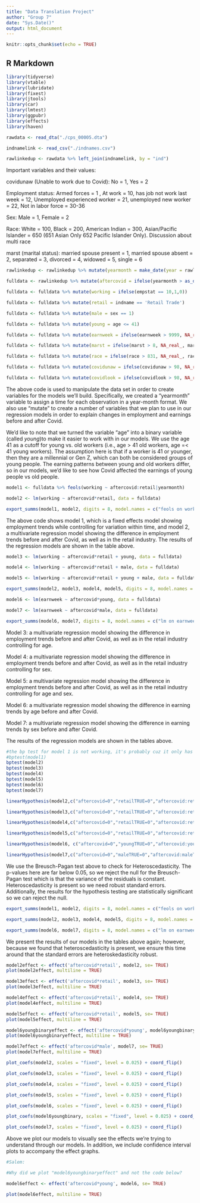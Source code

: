 ```yaml
---
title: "Data Translation Project"
author: "Group 7"
date: "Sys.Date()"
output: html_document
---
```


```r
knitr::opts_chunk$set(echo = TRUE)
```

## R Markdown

```r
library(tidyverse)
library(vtable)
library(lubridate)
library(fixest)
library(jtools)
library(car)
library(lmtest)
library(ggpubr)
library(effects)
library(haven)
```


```r
rawdata <- read_dta("./cps_00005.dta")

indnamelink <- read_csv("./indnames.csv")

rawlinkedup <- rawdata %>% left_join(indnamelink, by = "ind")
```


Important variables and their values: 

covidunaw (Unable to work due to Covid): No = 1, Yes = 2

Employment status: Armed forces = 1 , At work = 10, has job not work last week = 12, Unemployed experienced worker = 21, unemployed new worker = 22, Not in labor force = 30-36 

Sex: Male = 1, Female = 2

Race: White = 100, Black = 200, American Indian = 300, Asian/Pacific Islander = 650 (651 Asian Only 652 Pacific Islander Only). Discussion about multi race

marst (marital status): married spouse present = 1, married spouse absent = 2, separated = 3, divorced = 4, widowed = 5, single = 6


```r
rawlinkedup <- rawlinkedup %>% mutate(yearmonth = make_date(year = rawlinkedup$year, month = rawlinkedup$month))

fulldata <- rawlinkedup %>% mutate(aftercovid = ifelse(yearmonth > as_date("2020-03-01"),1,0))

fulldata <- fulldata %>% mutate(working = ifelse(empstat == 10,1,0))

fulldata <- fulldata %>% mutate(retail = indname == 'Retail Trade')

fulldata <- fulldata %>% mutate(male = sex == 1)

fulldata <- fulldata %>% mutate(young = age <= 41)

fulldata <- fulldata %>% mutate(earnweek = ifelse(earnweek > 9999, NA_real_, earnweek))

fulldata <- fulldata %>% mutate(marst = ifelse(marst > 8, NA_real_, marst))

fulldata <- fulldata %>% mutate(race = ifelse(race > 831, NA_real_, race))

fulldata <- fulldata %>% mutate(covidunaw = ifelse(covidunaw > 98, NA_real_, covidunaw))

fulldata <- fulldata %>% mutate(covidlook = ifelse(covidlook > 98, NA_real_, covidlook))
```


The above code is used to manipulate the data set in order to create variables for the models we'll build. Specifically, we created a "yearmonth" variable to assign a time for each observation in a year-month format. We also use "mutate" to create a number of variables that we plan to use in our regression models in order to explain changes in employment and earnings before and after Covid.

We'd like to note that we turned the variable "age" into a binary variable (called *young*)to make it easier to work with in our models. We use the age 41 as a cutoff for young vs. old workers (i.e., age > 41 old workers, age =< 41 young workers). The assumption here is that if a worker is 41 or younger, then they are a millennial or Gen Z, which can both be considered groups of young people. The earning patterns between young and old workers differ, so in our models, we'd like to see how Covid affected the earnings of young people vs old people.


```r
model1 <- fulldata %>% feols(working ~ aftercovid:retail|yearmonth)

model2 <- lm(working ~ aftercovid*retail, data = fulldata)

export_summs(model1, model2, digits = 8, model.names = c("feols on working controlling for variation within time","lm on working with aftercovid*retail"))
```


The above code shows model 1, which is a fixed effects model showing employment trends while controlling for variation within time, and model 2, a multivariate regression model showing the difference in employment trends before and after Covid, as well as in the retail industry. The results of the regression models are shown in the table above. 


```r
model3 <- lm(working ~ aftercovid*retail + young, data = fulldata)

model4 <- lm(working ~ aftercovid*retail + male, data = fulldata)

model5 <- lm(working ~ aftercovid*retail + young + male, data = fulldata)

export_summs(model2, model3, model4, model5, digits = 8, model.names = c("lm on working with aftercovid*retail","lm on working aftercovid*retail control for age","lm on working aftercovid*retail control for sex","lm on working aftercovid*retail control for age and sex"))

model6 <- lm(earnweek ~ aftercovid*young, data = fulldata)

model7 <- lm(earnweek ~ aftercovid*male, data = fulldata)

export_summs(model6, model7, digits = 8, model.names = c("lm on earnweek with aftercovid*age","lm on earnweek with aftercovid*male"))
```


Model 3: a multivariate regression model showing the difference in employment trends before and after Covid, as well as in the retail industry controlling for age. 

Model 4: a multivariate regression model showing the difference in employment trends before and after Covid, as well as in the retail industry controlling for sex. 

Model 5: a multivariate regression model showing the difference in employment trends before and after Covid, as well as in the retail industry controlling for age and sex. 

Model 6: a multivariate regression model showing the difference in earning trends by age before and after Covid.

Model 7: a multivariate regression model showing the difference in earning trends by sex before and after Covid.

The results of the regression models are shown in the tables above.


```r
#the bp test for model 1 is not working, it's probably cuz it only has an interaction term
#bptest(model1)
bptest(model2)
bptest(model3)
bptest(model4)
bptest(model5)
bptest(model6)
bptest(model7)

linearHypothesis(model2,c("aftercovid=0","retailTRUE=0","aftercovid:retailTRUE=0"))

linearHypothesis(model3,c("aftercovid=0","retailTRUE=0","aftercovid:retailTRUE=0","youngTRUE=0"))

linearHypothesis(model4,c("aftercovid=0","retailTRUE=0","aftercovid:retailTRUE=0","maleTRUE=0"))

linearHypothesis(model5,c("aftercovid=0","retailTRUE=0","aftercovid:retailTRUE=0","youngTRUE=0","maleTRUE=0"))

linearHypothesis(model6, c("aftercovid=0","youngTRUE=0","aftercovid:youngTRUE=0"))

linearHypothesis(model7,c("aftercovid=0","maleTRUE=0","aftercovid:maleTRUE=0"))
```


We use the Breusch-Pagan test above to check for Heteroscedasticity. The p-values here are far below 0.05, so we reject the null for the Breusch-Pagan test which is that the variance of the residuals is constant. Heteroscedasticity is present so we need robust standard errors. Additionally, the results for the hypothesis testing are statistically significant so we can reject the null. 


```r
export_summs(model1, model2, digits = 8, model.names = c("feols on working controlling for variation withing time","lm on working with aftercovid*retail"), robust = TRUE, error_format = "[{conf.low}, {conf.high}], ({std.error})")

export_summs(model2, model3, model4, model5, digits = 8, model.names = c("lm on working with aftercovid*retail","lm on working aftercovid*retail control for age","lm on working aftercovid*retail control for sex","lm on working aftercovid*retail control for age and sex"), robust = TRUE, error_format = "[{conf.low}, {conf.high}], ({std.error})")

export_summs(model6, model7, digits = 8, model.names = c("lm on earnweek with aftercovid*age","lm on earnweek with aftercovid*male"), robust = TRUE, error_format = "[{conf.low}, {conf.high}], ({std.error})")
```


We present the results of our models in the tables above again; however, because we found that heteroscedasticity is present, we ensure this time around that the standard errors are heteroskedasticity robust.


```r
model2effect <- effect('aftercovid*retail', model2, se= TRUE)
plot(model2effect, multiline = TRUE)

model3effect <- effect('aftercovid*retail', model3, se= TRUE)
plot(model3effect, multiline = TRUE)

model4effect <- effect('aftercovid*retail', model4, se= TRUE)
plot(model4effect, multiline = TRUE)

model5effect <- effect('aftercovid*retail', model5, se= TRUE)
plot(model5effect, multiline = TRUE)

model6youngbinaryeffect <- effect('aftercovid*young', model6youngbinary, se= TRUE)
plot(model6youngbinaryeffect, multiline = TRUE)

model7effect <- effect('aftercovid*male', model7, se= TRUE)
plot(model7effect, multiline = TRUE)

plot_coefs(model2, scales = "fixed", level = 0.025) + coord_flip()

plot_coefs(model3, scales = "fixed", level = 0.025) + coord_flip()

plot_coefs(model4, scales = "fixed", level = 0.025) + coord_flip()

plot_coefs(model5, scales = "fixed", level = 0.025) + coord_flip()

plot_coefs(model6, scales = "fixed", level = 0.025) + coord_flip()

plot_coefs(model6youngbinary, scales = "fixed", level = 0.025) + coord_flip()

plot_coefs(model7, scales = "fixed", level = 0.025) + coord_flip()
```


Above we plot our models to visually see the effects we're trying to understand through our models. In addition, we include confidence interval plots to accompany the effect graphs. 


```r
#Salem:

#Why did we plot "model6youngbinaryeffect" and not the code below?

model6effect <- effect('aftercovid*young', model6, se= TRUE)

plot(model6effect, multiline = TRUE)
```

